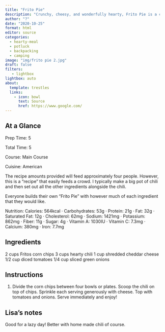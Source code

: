 ```yaml
---
title: "Frito Pie"
description: "Crunchy, cheesy, and wonderfully hearty, Frito Pie is a classic that everyone loves!"
author: "?"
date: "2020-10-25"
format: html
editor: source
categories:
  - hearty-meal
  - potluck
  - backpacking
  - camping
image: "img/frito pie 2.jpg"
draft: false
filters:
   - lightbox
lightbox: auto
about:
  template: trestles
  links:
    - icon: bowl
      text: Source
      href: https://www.google.com/
---
```


## At a Glance

Prep Time: 5
 
Total Time: 5
 
Course: Main Course

Cuisine: American

The recipe amounts provided will feed approximately four people. However, this is a "recipe" that easily feeds a crowd. I typically make a big pot of chili and then set out all the other ingredients alongside the chili.

Everyone builds their own "Frito Pie" with however much of each ingredient that they would like.

Nutrition: 
Calories: 564kcal · Carbohydrates: 53g · Protein: 21g · Fat: 32g · Saturated Fat: 12g · Cholesterol: 62mg · Sodium: 1421mg · Potassium: 862mg · Fiber: 11g · Sugar: 4g · Vitamin A: 1030IU · Vitamin C: 7.3mg · Calcium: 380mg · Iron: 7.7mg

## Ingredients

2 cups Fritos corn chips
3 cups hearty chili
1 cup shredded cheddar cheese
1/2 cup diced tomatoes
1/4 cup sliced green onions

## Instructions

1. Divide the corn chips between four bowls or plates. Scoop the chili on top of chips. Sprinkle each serving generously with cheese. Top with tomatoes and onions. Serve immediately and enjoy!

## Lisa's notes

Good for a lazy day! Better with home made chili of course. 

